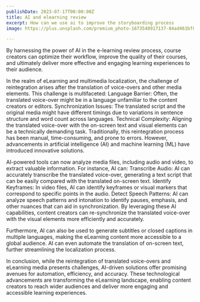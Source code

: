 ```yaml
---
publishDate: 2023-07-17T00:00:00Z
title: AI and elearning review
excerpt: How can we use ai to improve the storyboarding process
image: https://plus.unsplash.com/premium_photo-1673548917137-84ad461bf82b

---
```


By harnessing the power of AI in the e-learning review process, course creators can optimize their workflow, improve the quality of their courses, and ultimately deliver more effective and engaging learning experiences to their audience.

In the realm of eLearning and multimedia localization, the challenge of reintegration arises after the translation of voice-overs and other media elements. This challenge is multifaceted:
Language Barrier: Often, the translated voice-over might be in a language unfamiliar to the content creators or editors.
Synchronization Issues: The translated script and the original media might have different timings due to variations in sentence structure and word count across languages.
Technical Complexity: Aligning the translated voice-over with the on-screen text and visual elements can be a technically demanding task.
Traditionally, this reintegration process has been manual, time-consuming, and prone to errors. However, advancements in artificial intelligence (AI) and machine learning (ML) have introduced innovative solutions.

AI-powered tools can now analyze media files, including audio and video, to extract valuable information. For instance, AI can:
Transcribe Audio: AI can accurately transcribe the translated voice-over, generating a text script that can be easily compared with the translated on-screen text.
Identify Keyframes: In video files, AI can identify keyframes or visual markers that correspond to specific points in the audio.
Detect Speech Patterns: AI can analyze speech patterns and intonation to identify pauses, emphasis, and other nuances that can aid in synchronization.
By leveraging these AI capabilities, content creators can re-synchronize the translated voice-over with the visual elements more efficiently and accurately.

Furthermore, AI can also be used to generate subtitles or closed captions in multiple languages, making the eLearning content more accessible to a global audience. AI can even automate the translation of on-screen text, further streamlining the localization process.

In conclusion, while the reintegration of translated voice-overs and eLearning media presents challenges, AI-driven solutions offer promising avenues for automation, efficiency, and accuracy. These technological advancements are transforming the eLearning landscape, enabling content creators to reach wider audiences and deliver more engaging and accessible learning experiences.
